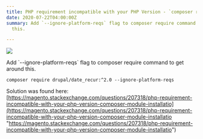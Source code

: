 ```yaml
---
title: PHP requirement incompatible with your PHP Version - `composer require` Error
date: 2020-07-22T04:00:00Z
summary: Add `--ignore-platform-reqs` flag to composer require command to get around
  this.

---
```

![](../uploads/screen-shot-2020-07-22-at-9-54-28-am.png)

Add \`--ignore-platform-reqs\` flag to composer require command to get around this.

    composer require drupal/date_recur:^2.0 --ignore-platform-reqs

Solution was found here: [https://magento.stackexchange.com/questions/207318/php-requirement-incompatible-with-your-php-version-composer-module-installatio](https://magento.stackexchange.com/questions/207318/php-requirement-incompatible-with-your-php-version-composer-module-installatio "https://magento.stackexchange.com/questions/207318/php-requirement-incompatible-with-your-php-version-composer-module-installatio")
